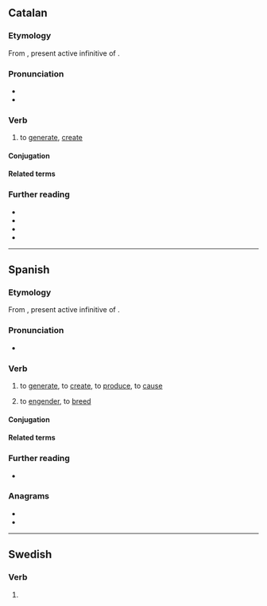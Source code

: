 ==Catalan==

===Etymology===
From {{der|ca|la|generāre}}, present active infinitive of {{m|la|generō}}.

===Pronunciation===
* {{ca-IPA}}
* {{rhymes|ca|a(ɾ)}}

===Verb===
{{ca-verb}}

# to [[generate]], [[create]]

====Conjugation====
{{ca-conj-ar|gener}}

====Related terms====
{{rel4|ca
|generació
|generador
|generatiu
|regenerar}}

===Further reading===
* {{R:IEC2}}
* {{R:GDLC}}
* {{R:DNV}}
* {{R:DCVB}}

----

==Spanish==

===Etymology===
From {{der|es|la|generāre}}, present active infinitive of {{m|la|generō}}.

===Pronunciation===
* {{es-IPA}}

===Verb===
{{es-verb|gener|ar}}

# to [[generate]], to [[create]], to [[produce]], to [[cause]]
#: {{uxi|es|Una política de Estado para '''generar''' riqueza|A state policy to create wealth}}
#: {{syn|es|crear}}
# {{lb|es|figurative}} to [[engender]], to [[breed]]
#: {{uxi|es|El sufrimiento  '''genera''' frecuentemente una especie de resiliencia.|Suffering often '''engenders''' a kind of resilience.}}

====Conjugation====
{{es-conj-ar|gener|combined=1}}

====Related terms====
{{rel4|es
|generación
|generador
|generativo
|regenerar}}

===Further reading===
* {{R:DRAE}}

===Anagrams===
* {{l|es|negrera}}
* {{l|es|renegar}}

----

==Swedish==

===Verb===
{{head|sv|verb form}}

# {{sv-verb-form-pre|genera}}